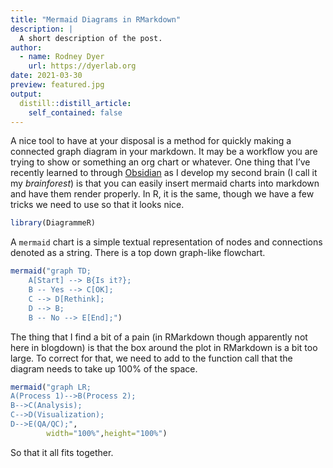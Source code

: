 ```yaml
---
title: "Mermaid Diagrams in RMarkdown"
description: |
  A short description of the post.
author:
  - name: Rodney Dyer
    url: https://dyerlab.org
date: 2021-03-30
preview: featured.jpg
output:
  distill::distill_article:
    self_contained: false
---
```







A nice tool to have at your disposal is a method for quickly making a connected graph diagram in your markdown.  It may be a workflow you are trying to show or something an org chart or whatever.  One thing that I've recently learned to through [Obsidian](https:://obsidian.md) as I develop my second brain (I call it my *brainforest*) is that you can easily insert mermaid charts into markdown and have them render properly. In R, it is the same, though we have a few tricks we need to use so that it looks nice.


```r
library(DiagrammeR)
```


A `mermaid` chart is a simple textual representation of nodes and connections denoted as a string.  There is a top down graph-like flowchart.

```r
mermaid("graph TD; 
	A[Start] --> B{Is it?}; 
	B -- Yes --> C[OK]; 
	C --> D[Rethink]; 
	D --> B; 
	B -- No --> E[End];")
```

The thing that I find a bit of a pain (in RMarkdown though apparently not here in blogdown) is that the box around the plot in RMarkdown is a bit too large.  To correct for that, we need to add to the function call that the diagram needs to take up 100% of the space.

```r
mermaid("graph LR; 
A(Process 1)-->B(Process 2);
B-->C(Analysis);
C-->D(Visualization);
D-->E(QA/QC);",
        width="100%",height="100%")
```


So that it all fits together.
 
 
 
